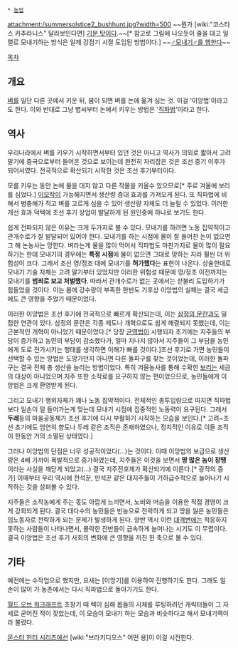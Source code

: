  * [[농업]]

attachment:/summersolstice2_bushhunt.jpg?width=500
~~뭔가 [wiki:"코스타스 카추라니스" 달라보인다면] [[기분 탓]]이다.~~[* 참고로 그림에 나오듯이 줄을 대고 일렬로 모내기하는 방식은 일제 강점기 시절 도입된 방법이다.]
~~[[빌리 헤링턴|♂모내기♂를 행한다]]~~

[[목차]]
== 개요 ==
[[벼]]를 일단 다른 곳에서 키운 뒤, 봄이 되면 벼를 논에 옮겨 심는 것. 이걸 '이앙법'이라고도 한다. 이와 반대로 그냥 볍씨부터 논에서 키우는 방법은 '[[직파법]]'이라고 한다.

== 역사 ==
우리나라에서 벼를 키우기 시작하면서부터 있던 것은 아니고 역사가 의외로 짧아서 고려 말기에 중국으로부터 들어온 것으로 보이는데 완전히 자리잡은 것은 조선 중기 이후가 되어서였다. 전국적으로 확산되기 시작한 것은 조선 후기부터이다. 

모를 키우는 동안 논에 물을 대지 않고 다른 작물을 키울수 있으므로[* 주로 겨울에 보리를 심었다.] [[이모작]]이 가능해지면서 생산량 증대 효과를 가져오게 된다. 또 직파법에 비해서 병충해가 적고 벼를 고르게 심을 수 있어 생산량 자체도 더 늘릴 수 있었다. 이러한 개선 효과 덕택에 조선 후기 상업이 발달하게 된 원인중에 하나로 보기도 한다. 

쉽게 전파되지 않은 이유는 크게 두가지로 볼 수 있다. 모내기를 하려면 노동 집약적이고 관개수로가 잘 발달되어 있어야 한다. 모내기를 하는 시점에 물이 잘 들어찬 논이 없으면 그 해 논농사는 망한다. 벼라는게 물을 많이 먹어서 직파법도 마찬가지로 물이 많이 필요하기는 한데 모내기의 경우에는 '''특정 시점'''에 물이 없으면 그대로 망하는 지라 훨씬 더 위험성이 크다. 그래서 조선 영/정조 대에 모내기를 '''허가했다'''는 표현이 나온다. 상술한대로 모내기 기술 자체는 고려 말기부터 있었지만 이러한 위험성 때문에 영/정조 이전까지는 모내기를 '''범죄로 보고 처벌했다'''. 따라서 관개수로가 없는 곳에서는 섣불리 도입하기가 힘들었을 것이다. 이는 봄에 강수량이 부족한 한반도 기후상 이앙법의 실패는 결국 세금에도 큰 영향을 주었기 때문이었다.

이러한 이앙법은 조선 후기에 전국적으로 빠르게 확산되는데, 이는 [[삼정의 문란]]과도 밀접한 연관이 있다. 삼정의 문란은 각종 제도나 개혁으로도 쉽게 해결되지 못했는데, 이는 근본적인 개혁이 아니었기 때문이었다.[* 당장 [[균역법]]이 시행되자 초기에는 지주들의 부담이 증가하고 농민의 부담이 감소했다가, 얼마 지나지 않아서 지주들이 그 부담을 농민에게 도로 전가시키는 행태를 생각하면 이해가 빠를 것이다.]조선 후기로 가면 농민들이 선택할 수 있는 방법은 도망가던지 아니면 다른 돌파구를 찾는 것이었는데, 이러한 돌파구는 결국 전체 총 생산을 늘리는 방법이었다. 특히 겨울농사를 통해 수확한 [[보리]]는 세금의 대상이 아니었으며 지주 또한 소작료를 요구하지 않는 편이었으므로, 농민들에게 이앙법은 크게 환영받게 된다.

그리고 모내기 행위자체가 꽤나 노동 집약적이다. 전체적인 총투입량으로 따지면 직파법보다 일손이 덜 들어가는게 맞는데 모내기 시점에 집중적인 노동력이 요구된다. 그래서 '''두레'''등의 마을공동체가 조선 후기에 다시 부활하기 시작하는 모습을 보인다.[* 고려~조선 초기에도 엄연히 향도나 두레 같은 조직은 존재하였으나, 정치적인 이유로 이들 조직이 한동안 거의 소멸된 상태였다.]

그러나 이앙법의 단점은 너무 성공적이었다(...)는 것이다. 이때 이앙법의 보급으로 생산량은 4배 가까이 폭발적으로 증가하였는데, 지주들은 이것을 보면서 '''땅 많은 놈이 장땡'''이라는 사실을 깨닫게 되었고(...) 결국 지주전호제가 확산되기에 이른다.[* 광작의 증가] 이때부터 우리 역사에 천석꾼, 만석꾼 같은 대지주들이 기하급수적으로 늘어나기 시작하는 것을 살펴볼 수 있다.

지주들은 소작농에게 주는 몫도 아깝게 느끼면서, 노비와 머슴을 이용한 직접 경영이 크게 강화되게 된다. 결국 대다수의 농민들은 빈농으로 전락하게 되고 땅을 잃은 농민들은 임노동자로 전락하게 되는 문제가 발생하게 된다. 양반 역시 이런 [[대격변]]에는 적응하지 못하는 사람들이 나타나면서, 몰락한 잔반들이 급속하게 늘어나는 시기도 이 무렵이다. 결국 이앙법은 조선 후기 사회의 변화에 큰 영향을 끼친 한 축으로 볼 수 있다.

== 기타 ==
예전에는 수작업으로 했지만, 요새는 [이앙기]를 이용하여 진행하기도 한다. 그래도 일손이 많이 가 농촌에서는 다시 직파법으로 돌아가기도 한다.

[[월드 오브 워크래프트]] 초창기 때 렉이 심해 몹들의 시체를 루팅하려던 캐릭터들이 그 자세로 굳어진 적이 잦았는데, 이 모습이 모내기 하는 모습과 비슷하다고 해서 모내기렉이라 불렸다.

[[몬스터 헌터 시리즈]]에선 [wiki:"브라키디오스" 어떤 용]이 이걸 시전한다.
